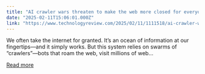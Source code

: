 ```yaml
---
title: "AI crawler wars threaten to make the web more closed for everyone"
date: "2025-02-11T15:06:01.000Z"
link: "https://www.technologyreview.com/2025/02/11/1111518/ai-crawler-wars-closed-web/"
---
```


We often take the internet for granted. It’s an ocean of information at our fingertips—and it simply works. But this system relies on swarms of “crawlers”—bots that roam the web, visit millions of web...

[Read more](https://www.technologyreview.com/2025/02/11/1111518/ai-crawler-wars-closed-web/)
